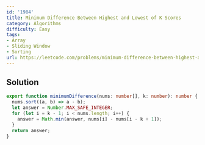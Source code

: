 ```yaml
---
id: '1984'
title: Minimum Difference Between Highest and Lowest of K Scores
category: Algorithms
difficulty: Easy
tags:
- Array
- Sliding Window
- Sorting
url: https://leetcode.com/problems/minimum-difference-between-highest-and-lowest-of-k-scores
---
```


## Solution

```typescript filename="solution.ts" copy
export function minimumDifference(nums: number[], k: number): number {
  nums.sort((a, b) => a - b);
  let answer = Number.MAX_SAFE_INTEGER;
  for (let i = k - 1; i < nums.length; i++) {
    answer = Math.min(answer, nums[i] - nums[i - k + 1]);
  }
  return answer;
}
```


